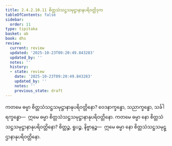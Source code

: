 ```yaml
---
title: 2.4.2.10.11 စိတ္တသံသဋ္ဌသမုဋ္ဌာနာနုပရိဝတ္တိဒုက
tableOfContents: false
sidebar:
  order: 11
type: tipitaka
basket: ab
book: dhs
review:
  current: review
  updated: '2025-10-23T09:20:49.843283'
  updated_by: ''
  notes: ''
  history:
  - state: review
    date: '2025-10-23T09:20:49.843283'
    updated_by: ''
    notes: ''
    previous_state: draft
---
```



<ReviewStatus review={frontmatter.review} showDetails={true} />

<HypothesisAnnotation frontmatter={frontmatter} />

<DynamicBreadcrumb />

<Division number="1545" book="dhs" e="ch" v="29" p="288">

<Paragraph number="2256" book="dhs">
ကတမေ ဓမ္မာ စိတ္တသံသဋ္ဌသမုဋ္ဌာနာနုပရိဝတ္တိနော? ဝေဒနာက္ခန္ဓော, သညာက္ခန္ဓော, သင်္ခါရက္ခန္ဓော—  ဣမေ ဓမ္မာ စိတ္တသံသဋ္ဌသမုဋ္ဌာနာနုပရိဝတ္တိနော.
</Paragraph>

</Division>
<Division number="1546" book="dhs" e="ch" v="29" p="289">

<Paragraph number="2257" book="dhs">
ကတမေ ဓမ္မာ နော စိတ္တသံသဋ္ဌသမုဋ္ဌာနာနုပရိဝတ္တိနော? စိတ္တဉ္စ, ရူပဉ္စ, နိဗ္ဗာနဉ္စ—  ဣမေ ဓမ္မာ နော စိတ္တသံသဋ္ဌသမုဋ္ဌာနာနုပရိဝတ္တိနော.
</Paragraph>
</Division>